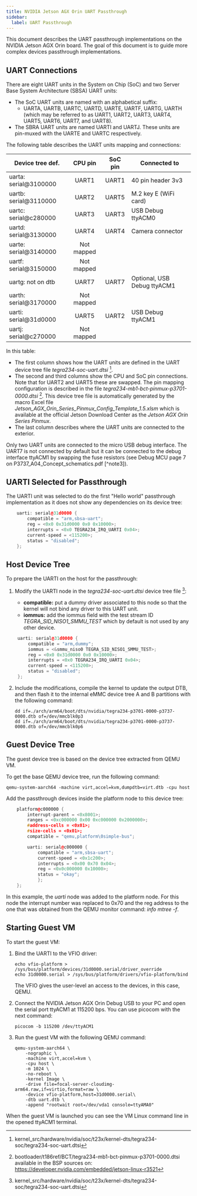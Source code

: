 ```yaml
---
title: NVIDIA Jetson AGX Orin UART Passthrough
sidebar:
  label: UART Passthrough
---
```


This document describes the UART passthrough implementations on the NVIDIA Jetson AGX Orin board. The goal of this document is to guide more complex devices passthrough implementations.

## UART Connections

There are eight UART units in the System on Chip (SoC) and two Server Base System Architecture (SBSA) UART units:

- The SoC UART units are named with an alphabetical suffix:
  - UARTA, UARTB, UARTC, UARTD, UARTE, UARTF, UARTG, UARTH (which may be referred to as UART1, UART2, UART3, UART4, UART5, UART6, UART7, and UART8).
- The SBRA UART units are named UARTI and UARTJ. These units are pin-muxed with the UARTE and UARTC respectively.

The following table describes the UART units mapping and connections:

| **Device tree def.**  | **CPU pin** | **SoC pin** | **Connected to**            |
| --------------------- | :---------: | :---------: | --------------------------- |
| uarta: serial@3100000 |    UART1    |    UART1    | 40 pin header 3v3           |
| uartb: serial@3110000 |    UART2    |    UART5    | M.2 key E (WiFi card)       |
| uartc: serial@c280000 |    UART3    |    UART3    | USB Debug ttyACM0           |
| uartd: serial@3130000 |    UART4    |    UART4    | Camera connector            |
| uarte: serial@3140000 | Not mapped  |             |                             |
| uartf: serial@3150000 | Not mapped  |             |                             |
| uartg: not on dtb     |    UART7    |    UART7    | Optional, USB Debug ttyACM1 |
| uarth: serial@3170000 | Not mapped  |             |                             |
| uarti: serial@31d0000 |    UART5    |    UART2    | USB Debug ttyACM1           |
| uartj: serial@c270000 | Not mapped  |             |                             |

In this table:

- The first column shows how the UART units are defined in the UART device tree file _tegra234-soc-uart.dtsi_ [^note1].
- The second and third columns show the CPU and SoC pin connections. Note that for UART2 and UART5 these are swapped. The pin mapping configuration is described in the file _tegra234-mb1-bct-pinmux-p3701-0000.dtsi_ [^note2]. This device tree file is automatically generated by the macro Excel file _Jetson_AGX_Orin_Series_Pinmux_Config_Template_1.5.xlsm_ which is available at the official Jetson Download Center as the _Jetson AGX Orin Series Pinmux_.
- The last column describes where the UART units are connected to the exterior.


<Aside>
  Only two UART units are connected to the micro USB debug interface. The UART7
  is not connected by default but it can be connected to the debug interface
  ttyACM1 by swapping the fuse resistors (see Debug MCU page 7 on
  P3737_A04_Concept_schematics.pdf [^note3]).
</Aside>

## UARTI Selected for Passthrough

The UARTI unit was selected to do the first "Hello world" passthrough implementation as it does not show any dependencies on its device tree:

```cpp
	uarti: serial@31d0000 {
		compatible = "arm,sbsa-uart";
		reg = <0x0 0x31d0000 0x0 0x10000>;
		interrupts = <0x0 TEGRA234_IRQ_UARTI 0x04>;
		current-speed = <115200>;
		status = "disabled";
	};
```

## Host Device Tree

To prepare the UARTI on the host for the passthrough:

1. Modify the UARTI node in the _tegra234-soc-uart.dtsi_ device tree file [^note1]:

   - **compatible:** put a dummy driver associated to this node so that the kernel will not bind any driver to this UART unit.
   - **iommus:** add the iommus field with the test stream ID _TEGRA_SID_NISO1_SMMU_TEST_ which by default is not used by any other device.

   ```cpp
   	uarti: serial@31d0000 {
   		compatible = "arm,dummy";
   		iommus = <&smmu_niso0 TEGRA_SID_NISO1_SMMU_TEST>;
   		reg = <0x0 0x31d0000 0x0 0x10000>;
   		interrupts = <0x0 TEGRA234_IRQ_UARTI 0x04>;
   		current-speed = <115200>;
   		status = "disabled";
   	};
   ```

2. Include the modifications, compile the kernel to update the output DTB, and then flash it to the internal eMMC device tree A and B partitions with the following command:

   ```
   dd if=./arch/arm64/boot/dts/nvidia/tegra234-p3701-0000-p3737-0000.dtb of=/dev/mmcblk0p3
   dd if=./arch/arm64/boot/dts/nvidia/tegra234-p3701-0000-p3737-0000.dtb of=/dev/mmcblk0p6
   ```

## Guest Device Tree

The guest device tree is based on the device tree extracted from QEMU VM.

To get the base QEMU device tree, run the following command:

    qemu-system-aarch64 -machine virt,accel=kvm,dumpdtb=virt.dtb -cpu host

Add the passthrough devices inside the platform node to this device tree:

```cpp
	platform@c000000 {
		interrupt-parent = <0x8001>;
		ranges = <0xc000000 0x00 0xc000000 0x2000000>;
		#address-cells = <0x01>;
		#size-cells = <0x01>;
		compatible = "qemu,platform\0simple-bus";

		uarti: serial@c000000 {
		    compatible = "arm,sbsa-uart";
		    current-speed = <0x1c200>;
		    interrupts = <0x00 0x70 0x04>;
		    reg = <0x0c000000 0x10000>;
		    status = "okay";
        	};
	};
```

In this example, the _uarti_ node was added to the platform node. For this node the interrupt number was replaced to 0x70 and the reg address to the one that was obtained from the QEMU monitor command: _info mtree -f_.

## Starting Guest VM

To start the guest VM:

1. Bind the UARTI to the VFIO driver:

   ```
   echo vfio-platform > /sys/bus/platform/devices/31d0000.serial/driver_override
   echo 31d0000.serial > /sys/bus/platform/drivers/vfio-platform/bind
   ```

   The VFIO gives the user-level an access to the devices, in this case, QEMU.

2. Connect the NVIDIA Jetson AGX Orin Debug USB to your PC and open the serial port ttyACM1 at 115200 bps. You can use picocom with the next command:

   ```
   picocom -b 115200 /dev/ttyACM1
   ```

3. Run the guest VM with the following QEMU command:

   ```
   qemu-system-aarch64 \
       -nographic \
       -machine virt,accel=kvm \
       -cpu host \
       -m 1024 \
       -no-reboot \
       -kernel Image \
       -drive file=focal-server-cloudimg-arm64.raw,if=virtio,format=raw \
       -device vfio-platform,host=31d0000.serial\
       -dtb uart.dtb \
       -append "rootwait root=/dev/vda1 console=ttyAMA0"
   ```

When the guest VM is launched you can see the VM Linux command line in the opened ttyACM1 terminal.

[^note1]: kernel_src/hardware/nvidia/soc/t23x/kernel-dts/tegra234-soc/tegra234-soc-uart.dtsi

[^note2]: bootloader/t186ref/BCT/tegra234-mb1-bct-pinmux-p3701-0000.dtsi available in the BSP sources on: https://developer.nvidia.com/embedded/jetson-linux-r3521

[^note3]: Jetson_AGX_Orin_DevKit_Carrier_Board_Design_Files_A04_20221003/P3737_A04_Concept_schematics.pdf available in https://developer.nvidia.com/jetson-agx-orin-developer-kit-carrier-board-design-files-a04
